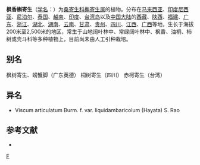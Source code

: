 {{Speciesbox 
| genus = Viscum
| species = liquidambaricolum
| authority = [[早田文藏|Hayata]]
}}

'''枫香槲寄生'''（[[学名|学名]]：{{lang|la|''Viscum liquidambaricolum''}}）为[[桑寄生科|桑寄生科]][[槲寄生属|槲寄生属]]的植物。分布在[[马来西亚|马来西亚]]、[[印度尼西亚|印度尼西亚]]、[[尼泊尔|尼泊尔]]、[[泰国|泰国]]、[[越南|越南]]、[[印度|印度]]、[[台湾岛|台湾岛]]以及[[中国大陆|中国大陆]]的[[西藏|西藏]]、[[陕西|陕西]]、[[福建|福建]]、[[广东|广东]]、[[浙江|浙江]]、[[湖北|湖北]]、[[湖南|湖南]]、[[云南|云南]]、[[甘肃|甘肃]]、[[贵州|贵州]]、[[四川|四川]]、[[江西|江西]]、[[广西|广西]]等地，生长于海拔200米至2,500米的地区，常生于山地阔叶林中、常绿阔叶林中、枫香、油桐、柿树或壳斗科等多种植物上，目前尚未由人工引种栽培。

== 别名 ==
枫树寄生、螃蟹脚（广东英德） 桐树寄生（四川） 赤柯寄生（台湾）

== 异名 ==
* Viscum articulatum Burm. f. var. liquidambaricolum (Hayata) S. Rao

== 参考文献 ==
<div class="references-small">
* {{cite web| url =http://www.bioinfo.cn/db05/KmzwSpecies.php?action=view&id=23835| title =枫香槲寄生| work =《中国高等植物数据库全库》| publisher =中国科学院微生物研究所| author =昆明植物研究所| accessdate =2009-02-25| archive-date =2016-03-05| archive-url =https://web.archive.org/web/20160305015103/http://www.bioinfo.cn/db05/KmzwSpecies.php?action=view&id=23835| dead-url =yes}}
</div>
{{Taxonbar|from=Q15357040}}

{{DEFAULTSORT:Viscum liquidambaricola}}
[[Category:槲寄生属|F]]


{{Santalales-stub}}